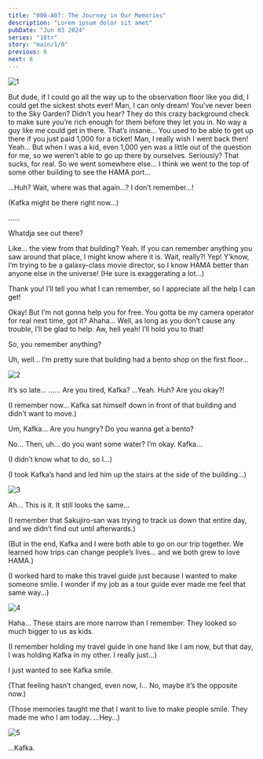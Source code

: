 ```yaml
---
title: "000-A07: The Journey in Our Memories"
description: "Lorem ipsum dolor sit amet"
pubDate: "Jun 03 2024"
series: "18tr"
story: "main/1/0"
previous: 6
next: 8
---
```



<Location name="Landmark Plaza - First Floor"/>

![1](1.png)

<Bubble character="Akuta" name="Boy with Headband">
But dude, if I could go all the way up to the observation floor like you did, I could get the sickest shots ever! Man, I can only dream!
</Bubble>

<Bubble character="MC">
You’ve never been to the Sky Garden?
</Bubble>

<Bubble character="Akuta" name="Boy with Headband">
Didn’t you hear? They do this crazy background check to make sure you’re rich enough for them before they let you in. No way a guy like me could get in there.
</Bubble>

<Bubble character="MC">
That’s insane…
</Bubble>

<Bubble character="Akuta" name="Boy with Headband">
You used to be able to get up there if you just paid 1,000 for a ticket! Man, I really wish I went back then!
</Bubble>

<Bubble character="MC">
Yeah… But when I was a kid, even 1,000 yen was a little out of the question for me, so we weren’t able to go up there by ourselves.
</Bubble>

<Bubble character="Akuta" name="Boy with Headband">
Seriously? That sucks, for real.
</Bubble>

<Bubble character="MC">
So we went somewhere else… I think we went to the top of some other building to see the HAMA port…

…Huh? Wait, where was that again…? I don’t remember…!

(Kafka might be there right now…)
</Bubble>

<Bubble character="Akuta" name="Boy with Headband">
……

Whatdja see out there?
</Bubble>

<Bubble character="MC">
Like… the view from that building?
</Bubble>

<Bubble character="Akuta" name="Boy with Headband">
Yeah. If you can remember anything you saw around that place, I might know where it is.
</Bubble>

<Bubble character="MC">
Wait, really?!
</Bubble>

<Bubble character="Akuta" name="Boy with Headband">
Yep! Y’know, I’m trying to be a galaxy-class movie director, so I know HAMA better than anyone else in the universe!
</Bubble>

<Bubble character="MC">
(He sure is exaggerating a lot…)

Thank you! I’ll tell you what I can remember, so I appreciate all the help I can get!
</Bubble>

<Bubble character="Akuta" name="Boy with Headband">
Okay! But I’m not gonna help you for free. You gotta be my camera operator for real next time, got it?
</Bubble>

<Bubble character="MC">
Ahaha… Well, as long as you don’t cause any trouble, I’ll be glad to help.
</Bubble>

<Bubble character="Akuta" name="Boy with Headband">
Aw, hell yeah! I’ll hold you to that!

So, you remember anything?
</Bubble>

<Bubble character="MC">
Uh, well… I’m pretty sure that building had a bento shop on the first floor…
</Bubble>

<Flashback start />

![2](2.png)

<Bubble character="MC">
It’s so late…
</Bubble>

<Bubble character="Kafka">
……
</Bubble>

<Bubble character="MC">
Are you tired, Kafka?
</Bubble>

<Bubble character="Kafka">
…Yeah.
</Bubble>

<Bubble character="MC">
Huh? Are you okay?!

(I remember now… Kafka sat himself down in front of that building and didn’t want to move.)

Um, Kafka… Are you hungry? Do you wanna get a bento?
</Bubble>

<Bubble character="Kafka">
No…
</Bubble>

<Bubble character="MC">
Then, uh… do you want some water?
</Bubble>

<Bubble character="Kafka">
I’m okay.
</Bubble>

<Bubble character="MC">
Kafka…

(I didn’t know what to do, so I…)

(I took Kafka’s hand and led him up the stairs at the side of the building…)
</Bubble>

<Flashback end />

<Location name="HAMA Ward 3 Building"/>

![3](3.png)

<Bubble character="MC">
Ah… This is it. It still looks the same…

(I remember that Sakujiro-san was trying to track us down that entire day, and we didn’t find out until afterwards.)

(But in the end, Kafka and I were both able to go on our trip together. We learned how trips can change people’s lives… and we both grew to love HAMA.)

(I worked hard to make this travel guide just because I wanted to make someone smile. I wonder if my job as a tour guide ever made me feel that same way…)
</Bubble>

<Location name="HAMA Ward 3 Building - Staircase"/>

![4](4.png)

<Bubble character="MC">
Haha… These stairs are more narrow than I remember. They looked so much bigger to us as kids.

(I remember holding my travel guide in one hand like I am now, but that day, I was holding Kafka in my other. I really just…)

I just wanted to see Kafka smile.

(That feeling hasn’t changed, even now, I… No, maybe it’s the opposite now.)

(Those memories taught me that I want to live to make people smile. They made me who I am today. …Hey…)
</Bubble>

![5](5.png)

<Bubble character="MC">
…Kafka.
</Bubble>
